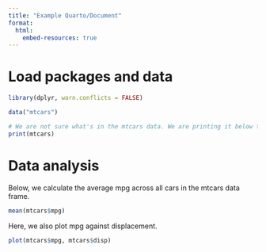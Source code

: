```yaml
---
title: "Example Quarto/Document"
format: 
  html:
    embed-resources: true
---
```


# Load packages and data

```r
library(dplyr, warn.conflicts = FALSE)
```

```r
data("mtcars")
```

```r
# We are not sure what's in the mtcars data. We are printing it below to take a look
print(mtcars)
```

# Data analysis

Below, we calculate the average mpg across all cars in the mtcars data frame.

```r
mean(mtcars$mpg)
```

Here, we also plot mpg against displacement.

```r
plot(mtcars$mpg, mtcars$disp)
```

